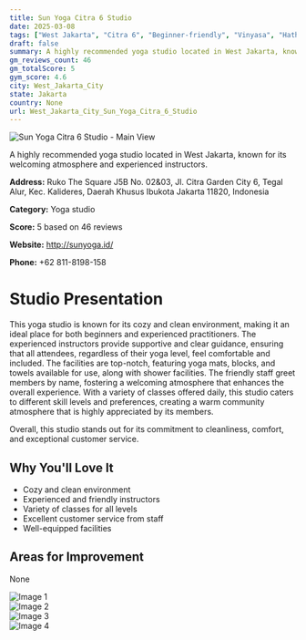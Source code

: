 ```yaml
---
title: Sun Yoga Citra 6 Studio
date: 2025-03-08
tags: ["West Jakarta", "Citra 6", "Beginner-friendly", "Vinyasa", "Hatha", "Clean", "Welcoming", "West Jakarta City"]  
draft: false
summary: A highly recommended yoga studio located in West Jakarta, known for its welcoming atmosphere and experienced instructors.
gm_reviews_count: 46
gm_totalScore: 5
gym_score: 4.6
city: West_Jakarta_City
state: Jakarta
country: None
url: West_Jakarta_City_Sun_Yoga_Citra_6_Studio
---
```


<div className="aspect-[16/9] relative my-8">
  <img 
    src="https://lh5.googleusercontent.com/p/AF1QipPmuu_he7UA_8CQxPvGvTxbkDO5LF_9GsF5mHXz=w1920-h1080-k-no"
    alt="Sun Yoga Citra 6 Studio - Main View"
    className="object-cover absolute inset-0 w-full h-full rounded-lg"
  />
</div>

A highly recommended yoga studio located in West Jakarta, known for its welcoming atmosphere and experienced instructors.

**Address:** Ruko The Square J5B No. 02&03, Jl. Citra Garden City 6, Tegal Alur, Kec. Kalideres, Daerah Khusus Ibukota Jakarta 11820, Indonesia

**Category:** Yoga studio

**Score:** 5 based on 46 reviews

**Website:** http://sunyoga.id/

**Phone:** +62 811-8198-158

# Studio Presentation

This yoga studio is known for its cozy and clean environment, making it an ideal place for both beginners and experienced practitioners. The experienced instructors provide supportive and clear guidance, ensuring that all attendees, regardless of their yoga level, feel comfortable and included. The facilities are top-notch, featuring yoga mats, blocks, and towels available for use, along with shower facilities. The friendly staff greet members by name, fostering a welcoming atmosphere that enhances the overall experience. With a variety of classes offered daily, this studio caters to different skill levels and preferences, creating a warm community atmosphere that is highly appreciated by its members.

Overall, this studio stands out for its commitment to cleanliness, comfort, and exceptional customer service.

## Why You'll Love It

- Cozy and clean environment
- Experienced and friendly instructors
- Variety of classes for all levels
- Excellent customer service from staff
- Well-equipped facilities

## Areas for Improvement

None

<div className="grid grid-cols-1 xl:grid-cols-2 gap-4 my-8">
<div className="aspect-[4/3] relative"><img src="https://lh5.googleusercontent.com/p/AF1QipNMyGvTs_QezyGqWcZJGNdlfHJEF4UEdg5WHANr=w1920-h1080-k-no" alt="Image 1" className="object-cover absolute inset-0 w-full h-full rounded-lg" /></div>
<div className="aspect-[4/3] relative"><img src="https://lh5.googleusercontent.com/p/AF1QipPVJT0rsbpN7I7pnY-GG1wdPV6AOXEkPsGRh6Bp=w1920-h1080-k-no" alt="Image 2" className="object-cover absolute inset-0 w-full h-full rounded-lg" /></div>
<div className="aspect-[4/3] relative"><img src="https://lh5.googleusercontent.com/p/AF1QipPHeCyQy0AAWHg15OjRYpgm5u_AgM-XDOThvJHn=w1920-h1080-k-no" alt="Image 3" className="object-cover absolute inset-0 w-full h-full rounded-lg" /></div>
<div className="aspect-[4/3] relative"><img src="https://lh5.googleusercontent.com/p/AF1QipNcUvPGZKLFx7hjVL_iiurtYko5pRN86YoWh4oP=w1920-h1080-k-no" alt="Image 4" className="object-cover absolute inset-0 w-full h-full rounded-lg" /></div>
</div>